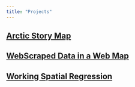 ```yaml
---
title: "Projects"
---
```


## [Arctic Story Map](http://pdxedu.maps.arcgis.com/apps/Cascade/index.html?appid=eced9a85fa9d40ffa1a73c12f694c49c)

## [WebScraped Data in a Web Map](http://www.alectrusty.com/pdx_openlate.html)

## [Working Spatial Regression](http://www.alectrusty.com/spreg3.html)